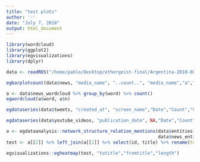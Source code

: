 ```yaml
---
title: "test plots"
author: '-'
date: "July 7, 2018"
output: html_document
---
```

```r
library(wordcloud)
library(ggplot2)
library(egvisualizations)
library(dplyr)

data <- readRDS("/home/pablo/Desktop/ethergeist-final/Argentina-2018-08-09.Rds")

```

```r
egbarplotcount(data$news, "media_name", "..count..", "media_name","a","b", "test")
```

```r
a <- data$news_wordcloud %>% group_by(word) %>% count()
egwordcloud(a$word, a$n)
```


```r
egdataseries(data$tweets, "created_at", "screen_name","Date","Count","Candidate")

egdataseries(data$youtube_videos, "publication_date", NA,"Date","Count","Candidate")
```

```r
a <- egdataanalysis::network_structure_relation_mentions(data$entities, 
                                                         data$news_entities_mentions)
test <- a[[2]] %>% left_join(a[[1]] %>% select(id, title) %>% rename(totitle = title), by = c("to"="id")) %>% left_join(a[[1]] %>% select(id, title) %>% rename(fromtitle = title), by = c("from"="id"))

egvisualizations::egheatmap(test, "totitle","fromtitle","length")
```
